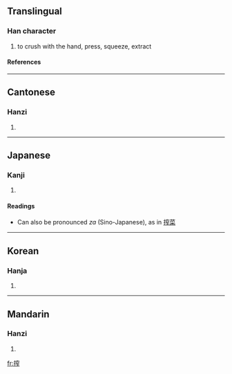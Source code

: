 ==Translingual==
===Han character===
{{Han char|rn=64|rad=手|as=10|sn=13|four=5301<sub>1</sub>|canj=手十金尸 (QJCS)}}
# to crush with the hand, press, squeeze, extract
====References====
{{Han ref|kx=0449.081|dkj=12553|dj=0799.290|hdz=31937.040|uh=643E|ud=25662|bh=B763|bd=46947}}

----
==Cantonese==
===Hanzi===
{{yue-hanzi|jyut=|y=ja3}}
# {{defn|Cantonese}}

----
==Japanese==
===Kanji===
{{ja-kanji|grade=|rs=手10}}
# {{defn|Japanese}} 
====Readings====
{{ja-readings|on=[[さく]] (saku)|kun=[[しぼる]] (shiboru)}}
*Can also be pronounced ''za'' (Sino-Japanese), as in [[wikipedia:Zha cai|搾菜]]

----

==Korean==
===Hanja===
{{ko-hanja|hangeul=착|eumhun=|rv=chak|mr=ch'ak|y=chak}}
# {{defn|Korean}}

----
==Mandarin==
===Hanzi===
{{cmn-hanzi|pin=[[zhà]] (zha4)|wg=cha<sup>4</sup>}}
# {{defn|Mandarin}}

[[fr:搾]]